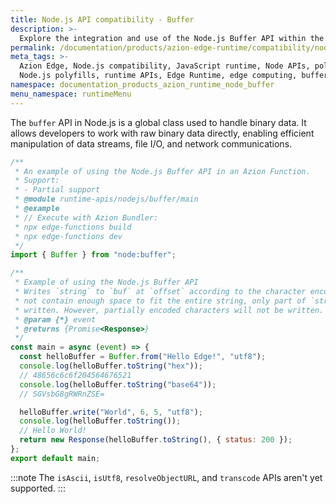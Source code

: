 ```yaml
---
title: Node.js API compatibility - Buffer
description: >-
  Explore the integration and use of the Node.js Buffer API within the Azion Runtime. The Buffer API is crucial for handling binary data in Node.js, especially when dealing with file I/O or network operations where data is represented as streams.
permalink: /documentation/products/azion-edge-runtime/compatibility/node/buffer/
meta_tags: >-
  Azion Edge, Node.js compatibility, JavaScript runtime, Node APIs, polyfills,
  Node.js polyfills, runtime APIs, Edge Runtime, edge computing, buffer
namespace: documentation_products_azion_runtime_node_buffer
menu_namespace: runtimeMenu
---
```


The `buffer` API in Node.js is a global class used to handle binary data. It allows developers to work with raw binary data directly, enabling efficient manipulation of data streams, file I/O, and network communications. 

```javascript
/**
 * An example of using the Node.js Buffer API in an Azion Function.
 * Support:
 * - Partial support
 * @module runtime-apis/nodejs/buffer/main
 * @example
 * // Execute with Azion Bundler:
 * npx edge-functions build
 * npx edge-functions dev
 */
import { Buffer } from "node:buffer";

/**
 * Example of using the Node.js Buffer API
 * Writes `string` to `buf` at `offset` according to the character encoding in`encoding`. The `length` parameter is the number of bytes to write. If `buf` did
 * not contain enough space to fit the entire string, only part of `string` will be
 * written. However, partially encoded characters will not be written.
 * @param {*} event
 * @returns {Promise<Response>}
 */
const main = async (event) => {
  const helloBuffer = Buffer.from("Hello Edge!", "utf8");
  console.log(helloBuffer.toString("hex"));
  // 48656c6c6f204564676521
  console.log(helloBuffer.toString("base64"));
  // SGVsbG8gRWRnZSE=

  helloBuffer.write("World", 6, 5, "utf8");
  console.log(helloBuffer.toString());
  // Hello World!
  return new Response(helloBuffer.toString(), { status: 200 });
};
export default main;
```

:::note
The `isAscii`, `isUtf8`, `resolveObjectURL`, and `transcode` APIs aren't yet supported.
:::